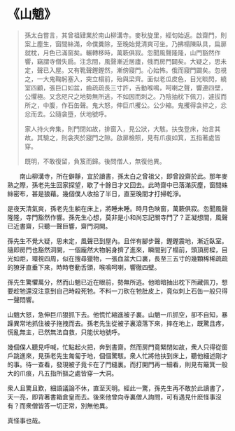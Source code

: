 # 《山魈》

> 孫太白嘗言，其曾祖肄業於南山柳溝寺。麥秋旋里，經旬始返。啟齋門，則案上塵生，窗間絲滿，命僕糞除，至晚始覺清爽可坐。乃拂榻陳臥具，扁扉就枕，月色已滿窗矣。輾轉移時，萬簌俱寂。忽聞風聲隆隆，山門豁然作響，竊謂寺僧失扃。注念間，風聲漸近居廬，俄而房門闢矣。大疑之，思未定，聲已入屋。又有靴聲鏗鏗然，漸傍寢門。心始怖。俄而寢門闢矣。忽視之，一大鬼鞠躬塞入，突立榻前，殆與梁齊。面似老瓜皮色，目光睒閃，繞室四顧，張巨口如盆，齒疏疏長三寸許，舌動喉鳴，呵喇之聲，響連四壁，公懼極。又念咫尺之地勢無所逃，不如因而刺之。乃陰抽枕下佩刀，遽拔而所之，中腹，作石缶聲。鬼大怒，伸巨爪攫公。公少縮。鬼攫得衾捽之，忿忿而去。公隨衾墮，伏地號呼。
>
> 家人持火奔集，則門閉如故，排窗入，見公狀，大駭。扶曳登床，始言其故。其驗之，則衾夾於寢門之隙。啟扉檢照，見有爪痕如箕，五指著處皆穿。
>
> 既明，不敢復留，負笈而歸。後問僧人，無復他異。

&emsp;&emsp;南山柳溝寺，所在僻靜，宜於讀書，孫太白之曾祖父，即曾設齋於此。那年麥熟之際，孫老先生回家探望，歇了十餘日才又回去。此時齋中已落滿灰塵，窗間蛛絲密布，甚是狼藉。幾個僕人收拾了半日，直至晚間才打掃乾淨。

是夜天清氣爽，孫老先生躺在床上，將睡未睡。時月色映窗，萬簌俱寂。忽聞風聲隆隆，寺門豁然作響。孫先生心想，莫非是小和尚忘記關寺門了？正凝想間，風聲已近書齋，只聽一聲巨響，齋門洞開。

孫先生不覺大疑，思未定，風聲已到屋內。且伴有腳步聲，鏗鏗震地，漸近臥室。隨即房門也豁然洞開，一個龐然大物躬身擠了進來，瞬間到了榻前，頭頂房樑，目光如炬，環視四周，似在搜尋獵物，一張血盆大口裏，長至三五寸的幾顆稀稀疏疏的獠牙直垂下來，時時卷動舌頭，喉鳴呵喇，響徹四壁。

孫先生驚懼萬分，然而山魈已近在眼前，勢無所逃。他暗暗抽出枕下所藏佩刀，想要趁牠還沒注意到自己時殺死牠。不料一刀砍在牠肚皮上，竟似刺上石缶一般只得一聲悶響。

山魈大怒，急伸巨爪狠抓下去。他慌忙縮進被子裏。山魈一爪抓空，卻不自知，暴躁異常地抓住被子拖拽而去。孫老先生從被子裏滾落下來，摔在地上，既驚且疼，慌亂無主，已然無法自救，只能伏地號呼。

幾個僕人聽見呼喊，忙點起火把，奔到書齋。然而房門竟緊閉如故，衆人只得從窗戶跳進來，見孫老先生匍匐于地，個個驚駭。衆人忙將他扶到床上，聽他細述剛才的事。待一查看，發現被子竟卡在了門縫裏。而打開門再一細看，則見有簸箕一般大的爪痕，凡五指所摳之處皆穿一大洞。

衆人且驚且歎，細語議論不休，直至天明。經此一驚，孫先生再不敢於此讀書了，天一亮，即背著書箱倉皇而去。後來他曾向寺裏僧人詢問，可有遇見什麽怪事沒有？而衆僧皆答一切正常，別無他異。

真怪事也哉。
